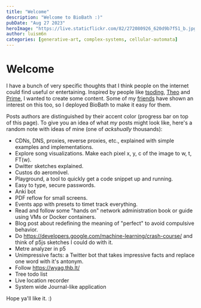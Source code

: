 ```yaml
---
title: "Welcome"
description: "Welcome to BioBath :)"
pubDate: "Aug 27 2023"
heroImage: "https://live.staticflickr.com/82/272080926_620d9b7f51_b.jpg"
author: luism6n
categories: [generative-art, complex-systems, cellular-automata]
---
```


# Welcome

I have a bunch of very specific thoughts that I think people on the internet could find useful or entertaining. Inspired by people like [tsoding](https://www.youtube.com/@TsodingDaily), [Theo](https://www.youtube.com/@t3dotgg) and [Prime](https://www.youtube.com/@ThePrimeagen), I wanted to create some content. Some of my [friends](/about) have shown an interest on this too, so I deployed BioBath to make it easy for them.

Posts authors are distinguished by their accent color (progress bar on top of this page). To give you an idea of what _my_ posts might look like, here's a random note with ideas of mine (one of _ackshually_ thousands):

- CDNs, DNS, proxies, reverse proxies, etc., explained with simple examples and implementations.
- Explore song visualizations. Make each pixel x, y, c of the image to w, t, FT(w).
- Dwitter sketches explained.
- Custos do aeromóvel.
- Playground, a tool to quickly get a code snippet up and running.
- Easy to type, secure passwords.
- Anki bot
- PDF reflow for small screens.
- Events app with presets to timet track everything.
- Read and follow some "hands on" network administration book or guide using VMs or Docker containers.
- Blog post about redefining the meaning of "perfect" to avoid compulsive behavior.
- Do https://developers.google.com/machine-learning/crash-course/ and think of p5js sketches I could do with it.
- Metre analyzer in p5
- Unimpressive facts: a Twitter bot that takes impressive facts and replace one word with it's antonym.
- Follow https://wyag.thb.lt/
- Tree todo list
- Live location recorder
- System wide Journal-like application

Hope ya'll like it. :)
